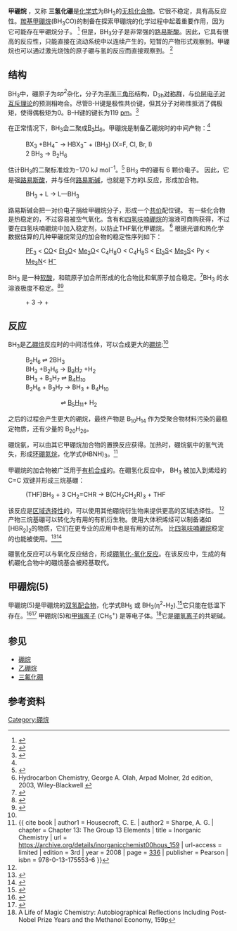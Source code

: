 {{Chembox
|   ImageFile = Borane.png
|   ImageSize = 220px
|   ImageName = 甲硼烷的结构
|   ImageFileL1 = Borane-3D-balls.png
|   ImageSizeL1 = 150px
|   ImageName1 = 甲硼烷分子的球棒模型
|   ImageFileR1 = Borane-3D-vdW.png
|   ImageSizeR1 = 150px
|   IUPACName = Borane<br />
trihydridoboron
| Section1 = {{Chembox Identifiers
| CASNo = 13283-31-3
| CASNo_Ref = {{cascite|changed|??}}
|    RTECS  =  
|  PubChem  =  6331
|  ChemSpiderID  =  6091
|  ChEBI  =  30149
|  Gmelin  =  44
|  SMILES  =  B
|  StdInChI  =  1S/BH3/h1H3
|  StdInChIKey  =  UORVGPXVDQYIDP-UHFFFAOYSA-N
}}
| Section2 = {{Chembox Properties
|   Formula = BH<sub>3</sub>
|   MolarMass = 13.83 
|   Appearance = 
|   Density = 
|   Solubility = 
|   MeltingPt = 
|   BoilingPt = 
  }}
| Section3 = {{Chembox Structure
|   MolShape =
|   Coordination = 
|   Dipole = 0 [[德拜|D]]
  }}
| Section7 = {{Chembox Hazards
|   EUClass = 
|   NFPA-H = 
|   NFPA-F = 
|   NFPA-R = 
|   FlashPt = 
|   Autoignition = 38 °C
  }}
| Section8 = {{Chembox Related
|   OtherCations = 
|   Function = 硼化合物
|   OtherFunctn = [[乙硼烷|乙硼烷]]<br />[[三氟化硼|三氟化硼]]
  }}
}}

'''甲硼烷''' ，又称 '''三氢化硼'''是[[化学式|化学式]]为BH<sub>3</sub>的[[无机化合物|无机化合物]]。它很不稳定，具有高反应性。[[羰基甲硼烷|羰基甲硼烷]](BH<sub>3</sub>CO)的制备在探索甲硼烷的化学过程中起着重要作用，因为它可能存在甲硼烷分子。 <ref name=Burg1937>{{Cite journal|last=Burg|first=Anton B.|author2=Schlesinger, H. I.|title=Hydrides of boron. VII. Evidence of the transitory existence of borine ({{Chem|BH|3}}): Borine carbonyl and borine trimethylammine|journal=Journal of the American Chemical Society|date=May 1937|volume=59|issue=5|pages=780–787|doi=10.1021/ja01284a002}}</ref> 但是，BH<sub>3</sub>分子是非常强的[[路易斯酸|路易斯酸]]。因此，它具有很高的反应性，只能直接在流动系统中以连续产生的，短暂的产物形式观察到。甲硼烷也可以通过激光烧蚀的原子硼与氢的反应而直接观察到。 <ref name="TagueAndrews1994">{{cite journal|last1=Tague|first1=Thomas J.|last2=Andrews|first2=Lester|title=Reactions of Pulsed-Laser Evaporated Boron Atoms with Hydrogen. Infrared Spectra of Boron Hydride Intermediate Species in Solid Argon|journal=Journal of the American Chemical Society|volume=116|issue=11|year=1994|pages=4970–4976|issn=0002-7863|doi=10.1021/ja00090a048}}</ref>

== 结构 ==
BH<sub>3</sub>中，硼原子为''sp<sup>2</sup>''杂化，分子为[[平面三角形分子构型|平面三角形]]结构，D<sub>3h</sub>[[对称群|对称群]]，与[[价层电子对互斥理论|价层电子对互斥理论]]的预测相吻合。尽管B-H键是极性共价键，但其分子对称性抵消了偶极矩，使得偶极矩为0。B–H键的键长为119 [[皮米|pm]]。<ref name="Kawaguchi1992">{{cite journal|last1=Kawaguchi|first1=Kentarou|title=Fourier transform infrared spectroscopy of the BH<sub>3</sub> ν<sub>3</sub> band|journal=The Journal of Chemical Physics|volume=96|issue=5|year=1992|pages=3411|issn=0021-9606|doi=10.1063/1.461942|bibcode=1992JChPh..96.3411K}}</ref>

在正常情况下，BH<sub>3</sub>会二聚成[[乙硼烷|B<sub>2</sub>H<sub>6</sub>]]。甲硼烷是制备乙硼烷时的中间产物：<ref name="Greenwood&Earnshaw2d"/> 
:BX<sub>3</sub> +BH<sub>4</sub><sup>−</sup> → HBX<sub>3</sub><sup>−</sup> + (BH<sub>3</sub>) (X=F, Cl, Br, I)
:2 BH<sub>3</sub> → B<sub>2</sub>H<sub>6</sub>
估计BH<sub>3</sub>的二聚标准焓为−170 kJ mol<sup>−1</sup>。<ref>{{cite journal | last1 = Page | first1 = M. | last2 = Adams | first2 = G.F. | last3 = Binkley | first3 = J.S. | last4 = Melius | first4 = C.F. | year = 1987 | title = Dimerization energy of borane | url = | journal = J. Phys. Chem. | volume = 91 | issue = 11| pages = 2675–2678 | doi = 10.1021/j100295a001 }}</ref> BH<sub>3</sub> 中的硼有 6 颗价电子。 因此，它是强[[路易斯酸|路易斯酸]]，并与任何[[路易斯碱|路易斯碱]]，也就是下方的L反应，形成加合物。
:BH<sub>3</sub> + L → L—BH<sub>3</sub>
路易斯碱会把一对价电子捐给甲硼烷分子，形成一个[[共价|共价]]配位键。 有一些化合物是热稳定的，不过容易被空气氧化。含有{{le|甲硫醚硼烷|Borane dimethylsulfide}}和[[四氢呋喃硼烷|四氢呋喃硼烷]]的溶液可商购获得，不过要在四氢呋喃硼烷中加入稳定剂，以防止THF氧化甲硼烷。 <ref name = "OlahMolner">Hydrocarbon Chemistry, George A. Olah, Arpad Molner, 2d edition, 2003, Wiley-Blackwell  {{ISBN|978-0471417828}}</ref> 根据光谱和热化学数据估算的几种甲硼烷常见的加合物的稳定性序列如下：
:[[三氟化磷|PF<sub>3</sub>]] < [[一氧化碳|CO]]< [[乙醚|Et<sub>2</sub>O]]< [[甲醚|Me<sub>2</sub>O]]< C<sub>4</sub>H<sub>8</sub>O < C<sub>4</sub>H<sub>8</sub>S < [[乙硫醚|Et<sub>2</sub>S]]< [[甲硫醚|Me<sub>2</sub>S]]< Py < [[三甲胺|Me<sub>3</sub>N]]< [[氢负离子|H<sup>−</sup>]]

BH<sub>3</sub> 是一种[[软酸|软酸]]，和硫原子加合所形成的化合物比和氧原子加合稳定。<ref name="Greenwood&Earnshaw2d">{{Greenwood&Earnshaw}}</ref>BH<sub>3</sub> 的水溶液极度不稳定。<ref name="Finn1972">{{cite journal|last1=Finn|first1=Patricia|last2=Jolly|first2=William L.|title=Asymmetric cleavage of diborane by water. The structure of diborane dihydrate|journal=[[Inorganic_Chemistry_(journal)|Inorganic Chemistry]]|date=August 1972|volume=11|issue=8|pages=1941–1944|doi=10.1021/ic50114a043|url=https://escholarship.org/uc/item/7nb9k0rm|access-date=2020-10-21|archive-date=2021-04-27|archive-url=https://web.archive.org/web/20210427001234/https://escholarship.org/uc/item/7nb9k0rm|dead-url=no}}</ref><ref name="D'Ulivo2010">{{cite journal|last1=D'Ulivo|first1=Alessandro|title=Mechanism of generation of volatile species by aqueous boranes|journal=[[Spectrochimica_Acta_Part_B:_Atomic_Spectroscopy|Spectrochimica Acta Part B: Atomic Spectroscopy]]|date=May 2010|volume=65|issue=5|pages=360–375|doi=10.1016/j.sab.2010.04.010}}</ref>
:{{Chem|BH|3}} + 3{{H2O}} → {{Chem|B(OH)|3}} + {{Chem|3 H|2}}

== 反应 ==
BH<sub>3</sub>是[[乙硼烷|乙硼烷]]反应时的中间活性体，可以合成更大的[[硼烷|硼烷]]:<ref name="Greenwood&Earnshaw2d"/>
:B<sub>2</sub>H<sub>6</sub> ⇌  2BH<sub>3</sub>
:BH<sub>3</sub> +B<sub>2</sub>H<sub>6</sub> → [[丙硼烷|B<sub>3</sub>H<sub>7</sub>]] +H<sub>2</sub> 
:BH<sub>3</sub> + B<sub>3</sub>H<sub>7</sub> ⇌ [[丁硼烷|B<sub>4</sub>H<sub>10</sub>]]
:B<sub>2</sub>H<sub>6</sub> + B<sub>3</sub>H<sub>7</sub> → BH<sub>3</sub> + B<sub>4</sub>H<sub>10</sub>
:::::⇌  [[戊硼烷|B<sub>5</sub>H<sub>11</sub>]]+ H<sub>2</sub>

之后的过程会产生更大的硼烷，最终产物是 B<sub>10</sub>H<sub>14</sub> 作为受聚合物材料污染的最稳定物质，还有少量的 B<sub>20</sub>H<sub>26</sub>。

硼烷氨，可以由其它甲硼烷加合物的置换反应获得。加热时，硼烷氨中的氢气流失，形成[[环硼氮烷|环硼氮烷]]，化学式(HBNH)<sub>3</sub>。<ref name="InorgChem">{{ cite book | author1 = Housecroft, C. E. | author2 = Sharpe, A. G. | chapter = Chapter 13: The Group 13 Elements | title = Inorganic Chemistry | url = https://archive.org/details/inorganicchemist00hous_159 | url-access = limited | edition = 3rd | year = 2008 | page = [https://archive.org/details/inorganicchemist00hous_159/page/n374 336] | publisher = Pearson | isbn = 978-0-13-175553-6 }}</ref> 

甲硼烷的加合物被广泛用于[[有机合成|有机合成]]的{{le|硼氢化反应|hydroboration}}。在硼氢化反应中， BH<sub>3</sub> 被加入到烯烃的 C=C 双键并形成三烷基硼：
:(THF)BH<sub>3</sub> + 3 CH<sub>2</sub>=CHR → B(CH<sub>2</sub>CH<sub>2</sub>R)<sub>3</sub> + THF
该反应是[[区域选择性|区域选择性]]的，可以使用其他硼烷衍生物来提供更高的区域选择性。 <ref name="Burkhardt2006" /> 产物三烷基硼可以转化为有用的有机衍生物。使用大体积烯烃可以制备诸如[HBR<sub>2</sub>]<sub>2</sub>的物质，它们在更专业的应用中也是有用的试剂。 比[[四氢呋喃硼烷|四氢呋喃硼烷]]稳定的{{le|甲硫醚硼烷|Borane dimethylsulfide}}也能被使用。<ref>{{cite journal |last= Kollonitisch |first= J. |title= Reductive Ring Cleavage of Tetrahydrofurans by Diborane |journal= J. Am. Chem. Soc. |year= 1961 |volume= 83 |issue= 6 |pages= 1515 |doi= 10.1021/ja01467a056}}</ref><ref name="Burkhardt2006">{{cite journal|last1=Burkhardt|first1=Elizabeth R.|last2=Matos|first2=Karl|title=Boron reagents in process chemistry: Excellent tools for selective reductions|journal=[[Chemical_Reviews|Chemical Reviews]]|date=July 2006|volume=106|issue=7|pages=2617–2650|doi=10.1021/cr0406918}}</ref>

硼氢化反应可以与氧化反应结合，形成[[硼氢化-氧化反应|硼氢化-氧化反应]]。在该反应中，生成的有机硼化合物中的硼烷基会被羟基取代。

==甲硼烷(5)==
甲硼烷(5)是甲硼烷的[[双氢配合物|双氢配合物]]，化学式BH<sub>5</sub> 或 BH<sub>3</sub>(η<sup>2</sup>-H<sub>2</sub>).<ref>{{cite journal|title=The stability of η2-H2 borane complexes – a theoretical investigation|first1=Dénes|last1=Szieberth|first2=Tamás|last2=Szpisjak|first3=Gábor|last3=Turczel|first4=László|last4=Könczöl|date=19 August 2014|publisher=|journal=Dalton Transactions|volume=43|issue=36|pages=13571–13577|doi=10.1039/C4DT00019F|pmid=25092548}}</ref>它只能在低温下存在。<ref>{{cite journal|title=Reactions of Pulsed-Laser Evaporated Boron Atoms with Hydrogen. Infrared Spectra of Boron Hydride Intermediate Species in Solid Argon|first1=Thomas J.|last1=Tague|first2=Lester|last2=Andrews|date=1 June 1994|publisher=|journal=Journal of the American Chemical Society|volume=116|issue=11|pages=4970–4976|doi=10.1021/ja00090a048}}</ref><ref>{{cite journal|title=The structure and stability of BH<sub>5</sub>. Does correlation make it a stable molecule? Qualitative changes at high levels of theory|first1=Peter R.|last1=Schreiner|first2=Henry F. |last2=Schaefer III|first3=Paul von Ragué|last3=Schleyer|date=1 June 1994|publisher=|journal=The Journal of Chemical Physics|volume=101|issue=9|pages=7625|doi=10.1063/1.468496|bibcode = 1994JChPh.101.7625S}}</ref> 甲硼烷(5)和[[甲𬭩离子|甲𬭩离子]] (CH<sub>5</sub><sup>+</sup>) 是等电子体。<ref>A Life of Magic Chemistry: Autobiographical Reflections Including Post-Nobel Prize Years and the Methanol Economy, 159p</ref>它是[[硼氢化物|硼氢离子]]的共轭碱。

== 参见 ==
* [[硼烷|硼烷]]
* [[乙硼烷|乙硼烷]]
* [[三氟化硼|三氟化硼]]
== 参考资料 ==
{{reflist}}

[[Category:硼烷|Category:硼烷]]